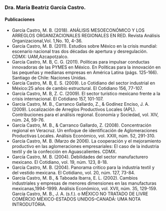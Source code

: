 <body>
  <div class="main">
  
### Dra. María Beatriz García Castro.

#### Publicaciones

- García Castro, M. B. (2018). ANÁLISIS MESOECONÓMICO Y LOS ARREGLOS ORGANIZACIONALES REGIONALES EN RED. Revista Análisis Organizacional,Vol. 1,No. 10, 4-36.
- García Castro, M. B. (2011). Estudios sobre México en la crisis mundial: escenario nacional tras dos décadas de apertura y desregulación. CDMX: UAM,Azcapotzalco.
- García Castro, M. B, C. G. (2011). Políticas para impulsar conductas innovadoras de las PYMES en México. En Políticas para la innovación en las pequeñas y medianas empresas en América Latina (págs. 125-166). Santiago de Chile: Naciones Unidas.
- García Castro, M. B, E. S. (2009). Lo Cotidiano del sector industrial en México:25 años de cambio estructural. El Cotidiano 156, 77-107.
- García Castro, M. B, Z. C. (2009). El sector turístico mexicano frente a la crisis internacional. El Cotidiano 157, 101-107.
- García Castro, M. B., Carranco Gallardo, Z., & Godínez Enciso, J. A. (2009). Localización de Arreglos Productivos Locales (APL). Contribuciones para el análisis regional. Economía y Sociedad, vol. XIV, núm. 24, 59-76.
- García Castro, M. B., & Carranco Gallardo, Z. (2008). Concentración regional en Veracruz. Un enfoque de identificación de Aglomeraciones Productivas Locales. Análisis Económico, vol. XXIII, núm. 52, 291-310.
- García Castro, M. B. (Marzo de 2006). La cooperación y el mejoramiento productivo en las aglomeraciones empresariales: El caso de la industria textil y de la confección en Aguascalientes. CDMX.
- García Castro, M. B. (2004). Debilidades del sector manufacturero mexicano. El Cotidiano, vol. 19, núm. 123, 8-18.
- García Castro, M. B. (2004). Panorama crítico para la industria textil y del vestido mexicana. El Cotidiano, vol. 20, núm. 127, 73-84.
- García Castro, M. B., & Taboada Ibarra, E. L. (2002). Cambios industriales y empresas de menores dimensiones en las manufacturas mexicanas,1994-1999. Análisis Económico, vol. XVII, núm. 35, 129-159.
García Castro, M. B., J. A. (s.f.). o MÉXICO NO TRATADO DE LIVRE COMÉRCIO MÉXICO-ESTADOS UNIDOS--CANADÁ: UMA NOTA INTRODUTÓRIA. 

</div>
</body>
